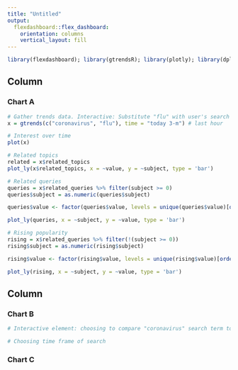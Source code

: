 ```yaml
---
title: "Untitled"
output: 
  flexdashboard::flex_dashboard:
    orientation: columns
    vertical_layout: fill
---
```


```r
library(flexdashboard); library(gtrendsR); library(plotly); library(dplyr)
```

Column {data-width=650}
-----------------------------------------------------------------------

### Chart A

```r

# Gather trends data. Interactive: Substitute "flu" with user's search term
x = gtrends(c("coronavirus", "flu"), time = "today 3-m") # last hour

# Interest over time
plot(x)

# Related topics
related = x$related_topics
plot_ly(x$related_topics, x = ~value, y = ~subject, type = 'bar')

# Related queries
queries = x$related_queries %>% filter(subject >= 0)
queries$subject = as.numeric(queries$subject)

queries$value <- factor(queries$value, levels = unique(queries$value)[order(queries$subject, decreasing = FALSE)])

plot_ly(queries, x = ~subject, y = ~value, type = 'bar')

# Rising popularity
rising = x$related_queries %>% filter(!(subject >= 0))
rising$subject = as.numeric(rising$subject)

rising$value <- factor(rising$value, levels = unique(rising$value)[order(rising$subject, decreasing = FALSE)])

plot_ly(rising, x = ~subject, y = ~value, type = 'bar')

```

Column {data-width=350}
-----------------------------------------------------------------------

### Chart B

```r

# Interactive element: choosing to compare "coronavirus" search term to another word

# Choosing time frame of search

```

### Chart C

```r

```

